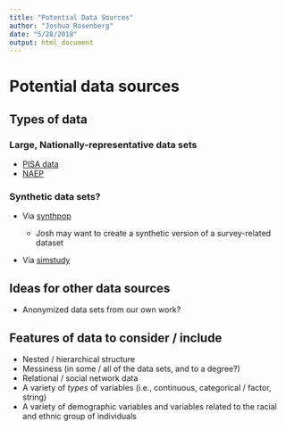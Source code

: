 ```yaml
---
title: "Potential Data Sources"
author: "Joshua Rosenberg"
date: "5/28/2018"
output: html_document
---
```


# Potential data sources

## Types of data

### Large, Nationally-representative data sets

* [PISA data](https://github.com/jrosen48/pisaUSA15)
* [NAEP](https://nces.ed.gov/nationsreportcard/)

### Synthetic data sets?

* Via [synthpop](https://cran.r-project.org/web/packages/synthpop/index.html)

    * Josh may want to create a synthetic version of a survey-related dataset
    
* Via [simstudy](https://cran.r-project.org/web/packages/simstudy/index.html)

## Ideas for other data sources

* Anonymized data sets from our own work?

## Features of data to consider / include

* Nested / hierarchical structure
* Messiness (in some / all of the data sets, and to a degree?)
* Relational / social network data
* A variety of *types* of variables (i.e., continuous, categorical / factor, string)
* A variety of demographic variables and variables related to the racial and ethnic group of individuals

